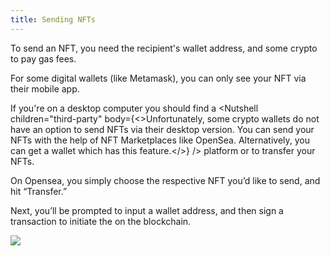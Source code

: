 ```yaml
---
title: Sending NFTs
---
```


To send an NFT, you need the recipient's wallet address, and some crypto to pay gas fees.

For some digital wallets (like Metamask), you can only see your NFT via their mobile app.

If you're on a desktop computer you should find a <Nutshell children="third-party" body={<>Unfortunately, some crypto wallets do not have an option to send NFTs via their desktop version.      You can send your NFTs with the help of NFT Marketplaces like OpenSea.      Alternatively, you can get a wallet which has this feature.</>} /> platform or <Nutshell children="marketplace" glossaryEntry="content/glossary/nft_marketplace.mdx" /> to transfer your NFTs.

On Opensea, you simply choose the respective NFT you’d like to send, and hit “Transfer.”

Next, you’ll be prompted to input a wallet address, and then sign a transaction to initiate the <Nutshell children="transfer" /> on the blockchain.

![](/assets/opensea-transfer.gif)
